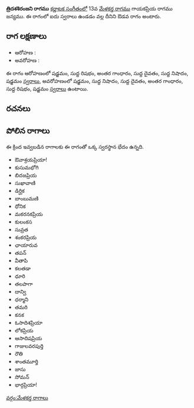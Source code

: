 {{Infobox ragam
	| name          	= త్రిదశశిరంజని
	| synonym	    	= 
	| mela          	= 
	| chakra        	= 
	| janaka        	= 
	| type          	= ఔడవ
	| arohanam      	= {{svaraC|S|R1|G3|D1|N1|S'}} 
	| avarohanam    	= {{svaraC|S'|N1|D1|G3|R1|S}}
	| jeeva         	=
	| chhaya        	=
	| nyasa         	=
	| vishesha      	= 
	| equivalent  		= 
}}
{{కర్ణాటక సంగీత రాగాలు}}
'''త్రిదశశిరంజని రాగము''' [[కర్ణాటక సంగీతం]]లో 13వ [[మేళకర్త రాగము]] గాయకప్రియ రాగము జన్యము.  ఈ రాగంలో ఐదు స్వరాలు ఉండడం వల్ల దీనిని ఔడవ రాగం అంటారు.


==రాగ లక్షణాలు==


* ఆరోహణ : {{svaraC|S|R1|G3|D1|N1|S'}} 
* అవరోహణ : {{svaraC|S'|N1|D1|G3|R1|S}}

ఈ రాగం ఆరోహణంలో షడ్జమం, సుద్ద రిషభం, అంతర గాంధారం, సుద్ద దైవతం, సుద్ద నిషాదం, షడ్జమం [[స్వరాలు]], అవరోహణంలో షడ్జమం, సుద్ద నిషాదం, సుద్ద దైవతం, అంతర గాంధారం, సుద్ద రిషభం, షడ్జమం [[స్వరాలు]] ఉంటాయి.

==రచనలు==



==పోలిన రాగాలు==
ఈ క్రింద ఇవ్వబడిన రాగాలకు ఈ రాగంతో ఒక్క స్వరస్థాన భేదం ఉన్నది.
* ఔవాశ్రయప్రియా!
* కుసుమభోగి
* బిదజప్రియ
* సుఖావాణి
* డిర్ఘిక
* బాంబుమణి
* ధోనిక
* మకరనకప్రియ
* కులంకస
* సువ్రత
* శంకరప్రియ
* ఛాయారువ
* తపన్
* వీతాపి
* కలతడా
* ధూరి
* తలపాగా
* దాన్వి
* ధర్మాని
* తమరి
* కనక
* ఓసాదిశప్రియా
* లోకప్రియ
* ఆసాదిషప్రియ
* గాజులవరపుర్తి
* రౌతి
* శాంతమూర్తి
* జాసు
* సోమన్
* భార్గప్రియా!



[[వర్గం:మేళకర్త రాగాలు]]